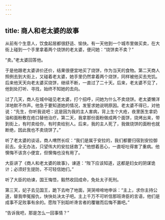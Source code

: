```yaml
---
---
---
```

title: 商人和老太婆的故事
---




从前有个生意人，饮食起居都很舒适、愉快。有一天他到一个城市里做买卖，在大街上碰到一个手里拿着两个烧饼的老太婆，便问她：“烧饼卖不卖？”

“卖。”老太婆回答他。

于是他跟老太婆讲价还价，结果很便宜地买了烧饼，作为当天的食物。第二天商人照例去到大街上，又碰着老太婆，她手里仍然拿着两个烧饼，同样被他买去充饥。后来他天天向老太婆买烧饼，继续不断，一直过了二十天。后来，老太婆不见了，他到处打听、寻找，始终不知她的去向。

过了几天，商人在城中碰见老太婆，打个招呼，问她为什么不卖烧饼。老太婆懒洋洋地默不作声。他急于要知道她的情况，发誓求她说明原因。老太婆不得已，对他说：“先生，你听我说吧：这是因为我的主人害病，背上生个大疮，夜里医生拿奶油和面粉敷在疮口替他治疗。第二天，我拿那份面粉做成两个面饼，烧烤出来，带到街上，有时卖给你，有时卖给别人。后来，我的主人死了，我做烧饼的面粉也就断绝，因此我也不卖烧饼了。”

听了老太婆的谈话，商人喟然长叹：“我们是属于安拉的，我们都要归宿到安拉御前去。全无办法，只望伟大的安拉拯救了。”他想着恶心，一直呕吐得害了重病。他懊悔不该贪小便宜，但懊悔也没有用了。

大臣讲了《商人和老太婆的故事》，谏道：“陛下应该知道，这都是妇女的阴谋诡计；必须好生提防，不可轻信她们。”

听了大臣的劝谏，国王悔悟，毅然收回成命，免处太子死刑。

第三天，妃子去见国王，跪下去吻了地面，哭哭啼啼地申诉：“主上，求你主持公道，替我申冤报仇，快快处决太子吧。主上千万不可听信那班谗臣的言语，他们是成事不足败事有余的。愿陛下别蹈听谗言者的覆辙而后悔不置吧。”

“告诉我吧，那是怎么一回事情？”